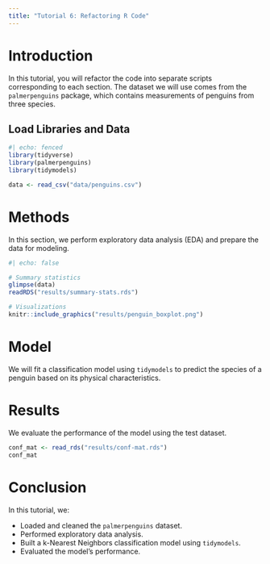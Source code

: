 ```yaml
---
title: "Tutorial 6: Refactoring R Code"
---
```


# Introduction

In this tutorial, you will refactor the code into separate scripts corresponding to each section. The dataset we will use comes from the `palmerpenguins` package, which contains measurements of penguins from three species.

## Load Libraries and Data

```r
#| echo: fenced
library(tidyverse)
library(palmerpenguins)
library(tidymodels)

data <- read_csv("data/penguins.csv")

```

# Methods

In this section, we perform exploratory data analysis (EDA) and prepare the data for modeling.

```r
#| echo: false

# Summary statistics
glimpse(data)
readRDS("results/summary-stats.rds")

# Visualizations
knitr::include_graphics("results/penguin_boxplot.png")
```

# Model

We will fit a classification model using `tidymodels` to predict the species of a penguin based on its physical characteristics.

# Results

We evaluate the performance of the model using the test dataset.

```r
conf_mat <- read_rds("results/conf-mat.rds")
conf_mat

```

# Conclusion

In this tutorial, we:

- Loaded and cleaned the `palmerpenguins` dataset.
- Performed exploratory data analysis.
- Built a k-Nearest Neighbors classification model using `tidymodels`.
- Evaluated the model's performance.
